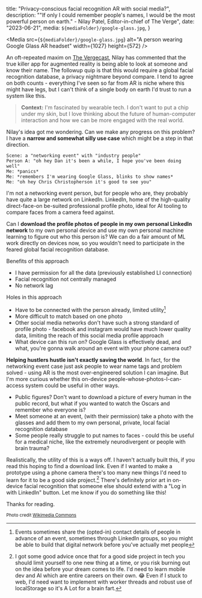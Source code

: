 

  title: "Privacy-conscious facial recognition AR with social media?",
  description: "\"If only I could remember people's names, I would be the most powerful person on earth.\" - Nilay Patel, Editor-in-chief of The Verge",
  date: "2023-06-21",
  media: `${mediaFolder}/google-glass.jpg`,
}

<Media
  src={`${mediaFolder}/google-glass.jpg`}
  alt="A person wearing Google Glass AR headset"
  width={1027}
  height={572}
/>

An oft-repeated maxim on [The Vergecast](https://www.theverge.com/the-vergecast), Nilay has commented that the true killer app for augmented reality is being able to look at someone and know their name. The followup quip is that this would require a global facial recognition database, a privacy nightmare beyond compare. I tend to agree on both counts - everything I've seen so far from AR is niche where this might have legs, but I can't think of a single body on earth I'd trust to run a system like this.

> **Context:** I'm fascinated by wearable tech. I don't want to put a chip under my skin, but I love thinking about the future of human-computer interaction and how we can be more engaged with the real world.

Nilay's idea got me wondering. Can we make any progress on this problem? I have a **narrow and somewhat silly use case** which might be a step in that direction.

```
Scene: a "networking event" with "industry people"
Person A: "oh hey Dan it's been a while, I hope you've been doing well"
Me: *panics*
Me: *remembers I'm wearing Google Glass, blinks to show names*
Me: "oh hey Chris Christopherson it's good to see you"
```

I'm not a networking event person, but for people who are, they probably have quite a large network on LinkedIn. LinkedIn, home of the high-quality direct-face-on be-suited professional profile photo, ideal for AI tooling to compare faces from a camera feed against.

Can I **download the profile photos of people in my own personal LinkedIn network** to my own personal device and use my own personal machine learning to figure out who this person is? We can do a fair amount of ML work directly on devices now, so you wouldn't need to participate in the feared global facial recognition database.

Benefits of this approach
- I have permission for all the data (previously established LI connection)
- Facial recognition not centrally managed
- No network lag

Holes in this approach
- Have to be connected with the person already, limited utility[^1]
- More difficult to match based on one photo
- Other social media networks don't have such a strong standard of profile photo - facebook and instagram would have much lower quality data, limiting the reach of this social media profile approach
- What device can this run on? Google Glass is effectively dead, and what, you're gonna walk around an event with your phone camera out?

**Helping hustlers hustle isn't exactly saving the world**. In fact, for the networking event case just ask people to wear name tags and problem solved - using AR is the most over-engineered solution I can imagine. But I'm more curious whether this on-device people-whose-photos-I-can-access system could be useful in other ways.

- Public figures? Don't want to download a picture of every human in the public record, but what if you wanted to watch the Oscars and remember who everyone is?
- Meet someone at an event, (with their permission) take a photo with the glasses and add them to my own personal, private, local facial recognition database
- Some people really struggle to put names to faces - could this be useful for a medical niche, like the extremely neurodivergent or people with brain trauma?

Realistically, the utility of this is a ways off. I haven't actually built this, if you read this hoping to find a download link. Even if I wanted to make a prototype using a phone camera there's too many new things I'd need to learn for it to be a good side project.[^2] There's definitely prior art in on-device facial recognition that someone else should extend with a "Log in with LinkedIn" button. Let me know if you do something like this!

Thanks for reading.

<small>Photo credit <a href="https://commons.wikimedia.org/wiki/File:Google_Glass_detail_%28cropped%29.jpg">Wikimedia Commons</a></small>

[^1]: Events sometimes share the (opted-in) contact details of people in advance of an event, sometimes through LinkedIn groups, so you might be able to build that digital network before you've actually met people
[^2]: I got some good advice once that for a good side project in tech you should limit yourself to one new thing at a time, or you risk burning out on the idea before your dream comes to life. I'd need to learn mobile dev and AI which are entire careers on their own. :joy: Even if I stuck to web, I'd need want to implement with worker threads and robust use of localStorage so it's A Lot for a brain fart.

